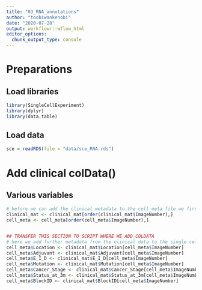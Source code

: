 ```yaml
---
title: "03_RNA_annotations"
author: "toobiwankenobi"
date: "2020-07-28"
output: workflowr::wflow_html
editor_options:
  chunk_output_type: console
---
```


# Preparations

## Load libraries

```r
library(SingleCellExperiment)
library(dplyr)
library(data.table)
```

## Load data

```r
sce = readRDS(file = "data/sce_RNA.rds")
```

# Add clinical colData()

## Various variables

```r
# before we can add the clinical metadata to the cell_meta file we first have to make sure that the clinical metadata is also ordered according to the single cell data. In this case the reference for each single cell is the imagenubmer. so we need to order the clinical data by image number first.
clinical_mat <- clinical_mat[order(clinical_mat$ImageNumber),]
cell_meta <- cell_meta[order(cell_meta$ImageNumber),]


## TRANSFER THIS SECTION TO SCRIPT WHERE WE ADD COLDATA
# here we add further metadata from the clinical data to the single cell metadata
cell_meta$Location <- clinical_mat$Location[cell_meta$ImageNumber]
cell_meta$Adjuvant <- clinical_mat$Adjuvant[cell_meta$ImageNumber]
cell_meta$E_I_D <- clinical_mat$E_I_D[cell_meta$ImageNumber]
cell_meta$Mutation <- clinical_mat$Mutation[cell_meta$ImageNumber]
cell_meta$Cancer_Stage <- clinical_mat$Cancer_Stage[cell_meta$ImageNumber]
cell_meta$Status_at_3m <- clinical_mat$Status_at_3m[cell_meta$ImageNumber]
cell_meta$BlockID <- clinical_mat$BlockID[cell_meta$ImageNumber]
```


